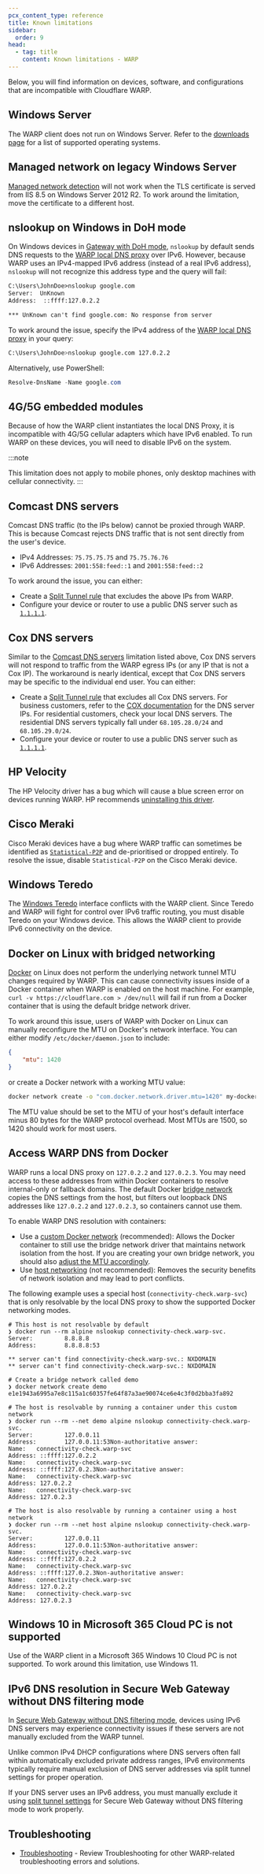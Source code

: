 ```yaml
---
pcx_content_type: reference
title: Known limitations
sidebar:
  order: 9
head:
  - tag: title
    content: Known limitations - WARP
---
```


Below, you will find information on devices, software, and configurations that are incompatible with Cloudflare WARP.

## Windows Server

The WARP client does not run on Windows Server. Refer to the [downloads page](/cloudflare-one/connections/connect-devices/warp/download-warp/) for a list of supported operating systems.

## Managed network on legacy Windows Server

[Managed network detection](/cloudflare-one/connections/connect-devices/warp/configure-warp/managed-networks/) will not work when the TLS certificate is served from IIS 8.5 on Windows Server 2012 R2. To work around the limitation, move the certificate to a different host.

## nslookup on Windows in DoH mode

On Windows devices in [Gateway with DoH mode](/cloudflare-one/connections/connect-devices/warp/configure-warp/warp-modes/#gateway-with-doh), `nslookup` by default sends DNS requests to the [WARP local DNS proxy](/cloudflare-one/connections/connect-devices/warp/configure-warp/route-traffic/warp-architecture/#dns-traffic) over IPv6. However, because WARP uses an IPv4-mapped IPv6 address (instead of a real IPv6 address), `nslookup` will not recognize this address type and the query will fail:

```txt
C:\Users\JohnDoe>nslookup google.com
Server:  UnKnown
Address:  ::ffff:127.0.2.2

*** UnKnown can't find google.com: No response from server
```

To work around the issue, specify the IPv4 address of the [WARP local DNS proxy](/cloudflare-one/connections/connect-devices/warp/configure-warp/route-traffic/warp-architecture/#dns-traffic) in your query:

```bash
C:\Users\JohnDoe>nslookup google.com 127.0.2.2
```

Alternatively, use PowerShell:

```powershell
Resolve-DnsName -Name google.com
```

## 4G/5G embedded modules

Because of how the WARP client instantiates the local DNS Proxy, it is incompatible with 4G/5G cellular adapters which have IPv6 enabled. To run WARP on these devices, you will need to disable IPv6 on the system.

:::note

This limitation does not apply to mobile phones, only desktop machines with cellular connectivity.
:::

## Comcast DNS servers

Comcast DNS traffic (to the IPs below) cannot be proxied through WARP. This is because Comcast rejects DNS traffic that is not sent directly from the user's device.

- IPv4 Addresses: `75.75.75.75` and `75.75.76.76`
- IPv6 Addresses: `2001:558:feed::1` and `2001:558:feed::2`

To work around the issue, you can either:

- Create a [Split Tunnel rule](/cloudflare-one/connections/connect-devices/warp/configure-warp/route-traffic/split-tunnels/) that excludes the above IPs from WARP.
- Configure your device or router to use a public DNS server such as [`1.1.1.1`](https://1.1.1.1/dns/).

## Cox DNS servers

Similar to the [Comcast DNS servers](#comcast-dns-servers) limitation listed above, Cox DNS servers will not respond to traffic from the WARP egress IPs (or any IP that is not a Cox IP). The workaround is nearly identical, except that Cox DNS servers may be specific to the individual end user. You can either:

- Create a [Split Tunnel rule](/cloudflare-one/connections/connect-devices/warp/configure-warp/route-traffic/split-tunnels/) that excludes all Cox DNS servers. For business customers, refer to the [COX documentation](https://www.cox.com/business/support/cox-business-dns-and-mail-exchange-hosting-services.html) for the DNS server IPs. For residential customers, check your local DNS servers. The residential DNS servers typically fall under `68.105.28.0/24` and `68.105.29.0/24`.
- Configure your device or router to use a public DNS server such as [`1.1.1.1`](https://1.1.1.1/dns/).

## HP Velocity

The HP Velocity driver has a bug which will cause a blue screen error on devices running WARP. HP recommends [uninstalling this driver](https://support.hp.com/gb-en/document/c06266198).

## Cisco Meraki

Cisco Meraki devices have a bug where WARP traffic can sometimes be identified as [`Statistical-P2P`](https://www.cisco.com/c/en/us/td/docs/ios-xml/ios/qos_nbar/prot_lib/config_library/pp4600/nbar-prot-pack4600/s.html#wp1488575851) and de-prioritised or dropped entirely. To resolve the issue, disable `Statistical-P2P` on the Cisco Meraki device.

## Windows Teredo

The [Windows Teredo](https://learn.microsoft.com/en-us/windows/win32/teredo/about-teredo) interface conflicts with the WARP client. Since Teredo and WARP will fight for control over IPv6 traffic routing, you must disable Teredo on your Windows device. This allows the WARP client to provide IPv6 connectivity on the device.

## Docker on Linux with bridged networking

[Docker](https://www.docker.com/products/container-runtime/) on Linux does not perform the underlying network tunnel MTU changes required by WARP. This can cause connectivity issues inside of a Docker container when WARP is enabled on the host machine. For example, `curl -v https://cloudflare.com > /dev/null` will fail if run from a Docker container that is using the default bridge network driver.

To work around this issue, users of WARP with Docker on Linux can manually reconfigure the MTU on Docker's network interface. You can either modify `/etc/docker/daemon.json` to include:

```json
{
	"mtu": 1420
}
```

or create a Docker network with a working MTU value:

```sh
docker network create -o "com.docker.network.driver.mtu=1420" my-docker-network
```

The MTU value should be set to the MTU of your host's default interface minus 80 bytes for the WARP protocol overhead. Most MTUs are 1500, so 1420 should work for most users.

## Access WARP DNS from Docker

WARP runs a local DNS proxy on `127.0.2.2` and `127.0.2.3`. You may need access to these addresses from within Docker containers to resolve internal-only or fallback domains. The default Docker [bridge network](https://docs.docker.com/engine/network/drivers/bridge/) copies the DNS settings from the host, but filters out loopback DNS addresses like `127.0.2.2` and `127.0.2.3`, so containers cannot use them.

To enable WARP DNS resolution with containers:

- Use a [custom Docker network](https://docs.docker.com/engine/network/#user-defined-networks) (recommended): Allows the Docker container to still use the bridge network driver that maintains network isolation from the host. If you are creating your own bridge network, you should also [adjust the MTU accordingly](/cloudflare-one/connections/connect-devices/warp/troubleshooting/known-limitations/#docker-on-linux-with-bridged-networking).
- Use [host networking](https://docs.docker.com/engine/network/drivers/host/) (not recommended): Removes the security benefits of network isolation and may lead to port conflicts.

The following example uses a special host (`connectivity-check.warp-svc`) that is only resolvable by the local DNS proxy to show the supported Docker networking modes.

```
# This host is not resolvable by default
❯ docker run --rm alpine nslookup connectivity-check.warp-svc.
Server:         8.8.8.8
Address:        8.8.8.8:53

** server can't find connectivity-check.warp-svc.: NXDOMAIN
** server can't find connectivity-check.warp-svc.: NXDOMAIN

# Create a bridge network called demo
❯ docker network create demo
e1e1943a6995a7e8c115a1c60357fe64f87a3ae90074ce6e4c3f0d2bba3fa892

# The host is resolvable by running a container under this custom network
❯ docker run --rm --net demo alpine nslookup connectivity-check.warp-svc.
Server:         127.0.0.11
Address:        127.0.0.11:53Non-authoritative answer:
Name:   connectivity-check.warp-svc
Address: ::ffff:127.0.2.2
Name:   connectivity-check.warp-svc
Address: ::ffff:127.0.2.3Non-authoritative answer:
Name:   connectivity-check.warp-svc
Address: 127.0.2.2
Name:   connectivity-check.warp-svc
Address: 127.0.2.3

# The host is also resolvable by running a container using a host network
❯ docker run --rm --net host alpine nslookup connectivity-check.warp-svc.
Server:         127.0.0.11
Address:        127.0.0.11:53Non-authoritative answer:
Name:   connectivity-check.warp-svc
Address: ::ffff:127.0.2.2
Name:   connectivity-check.warp-svc
Address: ::ffff:127.0.2.3Non-authoritative answer:
Name:   connectivity-check.warp-svc
Address: 127.0.2.2
Name:   connectivity-check.warp-svc
Address: 127.0.2.3
```

## Windows 10 in Microsoft 365 Cloud PC is not supported

Use of the WARP client in a Microsoft 365 Windows 10 Cloud PC is not supported. To work around this limitation, use Windows 11.

## IPv6 DNS resolution in Secure Web Gateway without DNS filtering mode

In [Secure Web Gateway without DNS filtering mode](/cloudflare-one/connections/connect-devices/warp/configure-warp/warp-modes/#secure-web-gateway-without-dns-filtering), devices using IPv6 DNS servers may experience connectivity issues if these servers are not manually excluded from the WARP tunnel.

Unlike common IPv4 DHCP configurations where DNS servers often fall within automatically excluded private address ranges, IPv6 environments typically require manual exclusion of DNS server addresses via split tunnel settings for proper operation.

If your DNS server uses an IPv6 address, you must manually exclude it using [split tunnel settings](/cloudflare-one/connections/connect-devices/warp/configure-warp/route-traffic/split-tunnels/) for Secure Web Gateway without DNS filtering mode to work properly.

## Troubleshooting

- [Troubleshooting](/cloudflare-one/faq/troubleshooting/) - Review Troubleshooting for other WARP-related troubleshooting errors and solutions.
